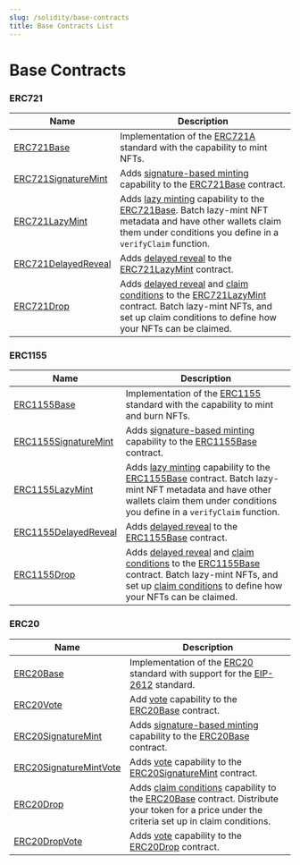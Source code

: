 ```yaml
---
slug: /solidity/base-contracts
title: Base Contracts List
---
```



# Base Contracts

### ERC721

| Name                                                                | Description                                                                                                                                                                                                                                                                                 |
| ------------------------------------------------------------------- | ------------------------------------------------------------------------------------------------------------------------------------------------------------------------------------------------------------------------------------------------------------------------------------------- |
| [ERC721Base](/solidity/base-contracts/erc721base)                   | Implementation of the [ERC721A](https://www.erc721a.org/) standard with the capability to mint NFTs.                                                                                                                                                                                        |
| [ERC721SignatureMint](/solidity/base-contracts/erc721signaturemint) | Adds [signature-based minting](/glossary/signature-based-minting) capability to the [ERC721Base](/solidity/base-contracts/erc721base) contract.                                                                                                                                             |
| [ERC721LazyMint](/solidity/base-contracts/erc721lazymint)           | Adds [lazy minting](/solidity/extensions/lazymint) capability to the [ERC721Base](/solidity/base-contracts/erc721base). Batch lazy-mint NFT metadata and have other wallets claim them under conditions you define in a `verifyClaim` function.                                             |
| [ERC721DelayedReveal](/solidity/base-contracts/erc721delayedreveal) | Adds [delayed reveal](/solidity/extensions/delayedreveal) to the [ERC721LazyMint](/solidity/base-contracts/erc721lazymint) contract.                                                                                                                                                        |
| [ERC721Drop](/solidity/base-contracts/erc721drop)                   | Adds [delayed reveal](/solidity/extensions/delayedreveal) and [claim conditions](/solidity/extensions/dropsinglephase) to the [ERC721LazyMint](/solidity/base-contracts/erc721lazymint) contract. Batch lazy-mint NFTs, and set up claim conditions to define how your NFTs can be claimed. |

### ERC1155

| Name                                                                  | Description                                                                                                                                                                                                                                                                                                                           |
| --------------------------------------------------------------------- | ------------------------------------------------------------------------------------------------------------------------------------------------------------------------------------------------------------------------------------------------------------------------------------------------------------------------------------- |
| [ERC1155Base](/solidity/base-contracts/erc1155base)                   | Implementation of the [ERC1155](https://eips.ethereum.org/EIPS/eip-1155) standard with the capability to mint and burn NFTs.                                                                                                                                                                                                          |
| [ERC1155SignatureMint](/solidity/base-contracts/erc1155signaturemint) | Adds [signature-based minting](/glossary/signature-based-minting) capability to the [ERC1155Base](/solidity/base-contracts/erc1155base) contract.                                                                                                                                                                                     |
| [ERC1155LazyMint](/solidity/base-contracts/erc1155lazymint)           | Adds [lazy minting](/solidity/extensions/lazymint) capability to the [ERC1155Base](/solidity/base-contracts/erc1155base) contract. Batch lazy-mint NFT metadata and have other wallets claim them under conditions you define in a `verifyClaim` function.                                                                            |
| [ERC1155DelayedReveal](/solidity/base-contracts/erc1155delayedreveal) | Adds [delayed reveal](/solidity/extensions/delayedreveal) to the [ERC1155Base](/solidity/base-contracts/erc1155base) contract.                                                                                                                                                                                                        |
| [ERC1155Drop](/solidity/base-contracts/erc1155drop)                   | Adds [delayed reveal](/solidity/extensions/delayedreveal) and [claim conditions](/solidity/extensions/dropsinglephase1155) to the [ERC1155Base](/solidity/base-contracts/erc1155base) contract. Batch lazy-mint NFTs, and set up [claim conditions](/solidity/extensions/dropsinglephase1155) to define how your NFTs can be claimed. |

### ERC20

| Name                                                                      | Description                                                                                                                                                                                                                         |
| ------------------------------------------------------------------------- | ----------------------------------------------------------------------------------------------------------------------------------------------------------------------------------------------------------------------------------- |
| [ERC20Base](/solidity/base-contracts/erc20base)                           | Implementation of the [ERC20](/solidity/extensions/erc20) standard with support for the [EIP-2612](https://eips.ethereum.org/EIPS/eip-2612) standard.                                                                               |
| [ERC20Vote](/solidity/base-contracts/erc20vote)                           | Add [vote](https://github.com/thirdweb-dev/contracts/blob/main/contracts/openzeppelin-presets/token/ERC20/extensions/ERC20Votes.sol) capability to the [ERC20Base](/solidity/base-contracts/erc20base) contract.                    |
| [ERC20SignatureMint](/solidity/base-contracts/erc20signaturemint)         | Adds [signature-based minting](/glossary/signature-based-minting) capability to the [ERC20Base](/solidity/base-contracts/erc20base) contract.                                                                                       |
| [ERC20SignatureMintVote](/solidity/base-contracts/erc20signaturemintvote) | Adds [vote](https://github.com/thirdweb-dev/contracts/blob/main/contracts/openzeppelin-presets/token/ERC20/extensions/ERC20Votes.sol) capability to the [ERC20SignatureMint](/solidity/base-contracts/erc20signaturemint) contract. |
| [ERC20Drop](/solidity/base-contracts/erc20drop)                           | Adds [claim conditions](/solidity/extensions/dropsinglephase) capability to the [ERC20Base](/solidity/base-contracts/erc20base) contract. Distribute your token for a price under the criteria set up in claim conditions.          |
| [ERC20DropVote](/solidity/base-contracts/erc20dropvote)                   | Adds [vote](https://github.com/thirdweb-dev/contracts/blob/main/contracts/openzeppelin-presets/token/ERC20/extensions/ERC20Votes.sol) capability to the [ERC20Drop](/solidity/base-contracts/erc20drop) contract.                   |
